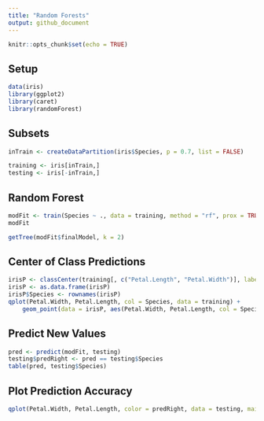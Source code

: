 ```yaml
---
title: "Random Forests"
output: github_document
---
```


```r
knitr::opts_chunk$set(echo = TRUE)
```

## Setup

```r
data(iris)
library(ggplot2)
library(caret)
library(randomForest)
```

## Subsets

```r
inTrain <- createDataPartition(iris$Species, p = 0.7, list = FALSE)

training <- iris[inTrain,]
testing <- iris[-inTrain,]
```



## Random Forest

```r
modFit <- train(Species ~ ., data = training, method = "rf", prox = TRUE)
modFit
```

```r
getTree(modFit$finalModel, k = 2)
```

## Center of Class Predictions

```r
irisP <- classCenter(training[, c("Petal.Length", "Petal.Width")], label = training$Species, prox = modFit$finalModel$prox)
irisP <- as.data.frame(irisP)
irisP$Species <- rownames(irisP)
qplot(Petal.Width, Petal.Length, col = Species, data = training) + 
    geom_point(data = irisP, aes(Petal.Width, Petal.Length, col = Species), size = 5, shape = 4)
```

## Predict New Values

```r
pred <- predict(modFit, testing)
testing$predRight <- pred == testing$Species
table(pred, testing$Species)
```

## Plot Prediction Accuracy

```r
qplot(Petal.Width, Petal.Length, color = predRight, data = testing, main = "newdata Predictions")
```

